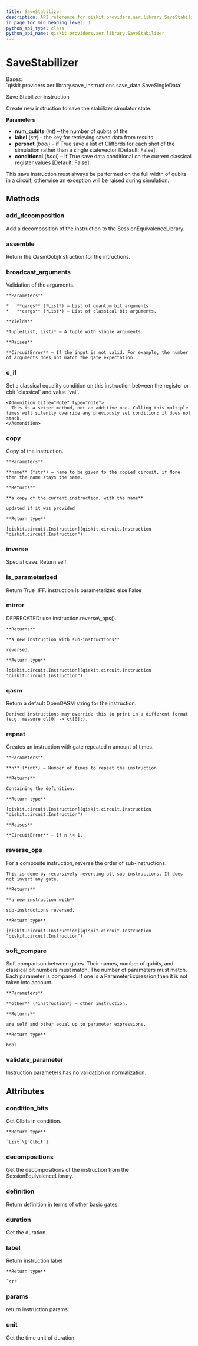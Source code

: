 ```yaml
---
title: SaveStabilizer
description: API reference for qiskit.providers.aer.library.SaveStabilizer
in_page_toc_min_heading_level: 1
python_api_type: class
python_api_name: qiskit.providers.aer.library.SaveStabilizer
---
```


# SaveStabilizer

<Class id="qiskit.providers.aer.library.SaveStabilizer" isDedicatedPage={true} github="https://github.com/qiskit/qiskit-aer/tree/stable/0.9/qiskit/providers/aer/library/save_instructions/save_stabilizer.py" signature="SaveStabilizer(num_qubits, label='stabilizer', pershot=False, conditional=False)" modifiers="class">
  Bases: `qiskit.providers.aer.library.save_instructions.save_data.SaveSingleData`

  Save Stabilizer instruction

  Create new instruction to save the stabilizer simulator state.

  **Parameters**

  *   **num\_qubits** (*int*) – the number of qubits of the
  *   **label** (*str*) – the key for retrieving saved data from results.
  *   **pershot** (*bool*) – if True save a list of Cliffords for each shot of the simulation rather than a single statevector \[Default: False].
  *   **conditional** (*bool*) – if True save data conditional on the current classical register values \[Default: False].

  <Admonition title="Note" type="note">
    This save instruction must always be performed on the full width of qubits in a circuit, otherwise an exception will be raised during simulation.
  </Admonition>

  ## Methods

  <span id="qiskit-providers-aer-library-savestabilizer-add-decomposition" />

  ### add\_decomposition

  <Function id="qiskit.providers.aer.library.SaveStabilizer.add_decomposition" signature="SaveStabilizer.add_decomposition(decomposition)">
    Add a decomposition of the instruction to the SessionEquivalenceLibrary.
  </Function>

  <span id="qiskit-providers-aer-library-savestabilizer-assemble" />

  ### assemble

  <Function id="qiskit.providers.aer.library.SaveStabilizer.assemble" signature="SaveStabilizer.assemble()">
    Return the QasmQobjInstruction for the intructions.
  </Function>

  <span id="qiskit-providers-aer-library-savestabilizer-broadcast-arguments" />

  ### broadcast\_arguments

  <Function id="qiskit.providers.aer.library.SaveStabilizer.broadcast_arguments" signature="SaveStabilizer.broadcast_arguments(qargs, cargs)">
    Validation of the arguments.

    **Parameters**

    *   **qargs** (*List*) – List of quantum bit arguments.
    *   **cargs** (*List*) – List of classical bit arguments.

    **Yields**

    *Tuple(List, List)* – A tuple with single arguments.

    **Raises**

    **CircuitError** – If the input is not valid. For example, the number of arguments does not match the gate expectation.
  </Function>

  <span id="qiskit-providers-aer-library-savestabilizer-c-if" />

  ### c\_if

  <Function id="qiskit.providers.aer.library.SaveStabilizer.c_if" signature="SaveStabilizer.c_if(classical, val)">
    Set a classical equality condition on this instruction between the register or cbit `classical` and value `val`.

    <Admonition title="Note" type="note">
      This is a setter method, not an additive one. Calling this multiple times will silently override any previously set condition; it does not stack.
    </Admonition>
  </Function>

  <span id="qiskit-providers-aer-library-savestabilizer-copy" />

  ### copy

  <Function id="qiskit.providers.aer.library.SaveStabilizer.copy" signature="SaveStabilizer.copy(name=None)">
    Copy of the instruction.

    **Parameters**

    **name** (*str*) – name to be given to the copied circuit, if None then the name stays the same.

    **Returns**

    **a copy of the current instruction, with the name**

    updated if it was provided

    **Return type**

    [qiskit.circuit.Instruction](qiskit.circuit.Instruction "qiskit.circuit.Instruction")
  </Function>

  <span id="qiskit-providers-aer-library-savestabilizer-inverse" />

  ### inverse

  <Function id="qiskit.providers.aer.library.SaveStabilizer.inverse" signature="SaveStabilizer.inverse()">
    Special case. Return self.
  </Function>

  <span id="qiskit-providers-aer-library-savestabilizer-is-parameterized" />

  ### is\_parameterized

  <Function id="qiskit.providers.aer.library.SaveStabilizer.is_parameterized" signature="SaveStabilizer.is_parameterized()">
    Return True .IFF. instruction is parameterized else False
  </Function>

  <span id="qiskit-providers-aer-library-savestabilizer-mirror" />

  ### mirror

  <Function id="qiskit.providers.aer.library.SaveStabilizer.mirror" signature="SaveStabilizer.mirror()">
    DEPRECATED: use instruction.reverse\_ops().

    **Returns**

    **a new instruction with sub-instructions**

    reversed.

    **Return type**

    [qiskit.circuit.Instruction](qiskit.circuit.Instruction "qiskit.circuit.Instruction")
  </Function>

  <span id="qiskit-providers-aer-library-savestabilizer-qasm" />

  ### qasm

  <Function id="qiskit.providers.aer.library.SaveStabilizer.qasm" signature="SaveStabilizer.qasm()">
    Return a default OpenQASM string for the instruction.

    Derived instructions may override this to print in a different format (e.g. measure q\[0] -> c\[0];).
  </Function>

  <span id="qiskit-providers-aer-library-savestabilizer-repeat" />

  ### repeat

  <Function id="qiskit.providers.aer.library.SaveStabilizer.repeat" signature="SaveStabilizer.repeat(n)">
    Creates an instruction with gate repeated n amount of times.

    **Parameters**

    **n** (*int*) – Number of times to repeat the instruction

    **Returns**

    Containing the definition.

    **Return type**

    [qiskit.circuit.Instruction](qiskit.circuit.Instruction "qiskit.circuit.Instruction")

    **Raises**

    **CircuitError** – If n \< 1.
  </Function>

  <span id="qiskit-providers-aer-library-savestabilizer-reverse-ops" />

  ### reverse\_ops

  <Function id="qiskit.providers.aer.library.SaveStabilizer.reverse_ops" signature="SaveStabilizer.reverse_ops()">
    For a composite instruction, reverse the order of sub-instructions.

    This is done by recursively reversing all sub-instructions. It does not invert any gate.

    **Returns**

    **a new instruction with**

    sub-instructions reversed.

    **Return type**

    [qiskit.circuit.Instruction](qiskit.circuit.Instruction "qiskit.circuit.Instruction")
  </Function>

  <span id="qiskit-providers-aer-library-savestabilizer-soft-compare" />

  ### soft\_compare

  <Function id="qiskit.providers.aer.library.SaveStabilizer.soft_compare" signature="SaveStabilizer.soft_compare(other)">
    Soft comparison between gates. Their names, number of qubits, and classical bit numbers must match. The number of parameters must match. Each parameter is compared. If one is a ParameterExpression then it is not taken into account.

    **Parameters**

    **other** (*instruction*) – other instruction.

    **Returns**

    are self and other equal up to parameter expressions.

    **Return type**

    bool
  </Function>

  <span id="qiskit-providers-aer-library-savestabilizer-validate-parameter" />

  ### validate\_parameter

  <Function id="qiskit.providers.aer.library.SaveStabilizer.validate_parameter" signature="SaveStabilizer.validate_parameter(parameter)">
    Instruction parameters has no validation or normalization.
  </Function>

  ## Attributes

  ### condition\_bits

  <Attribute id="qiskit.providers.aer.library.SaveStabilizer.condition_bits">
    Get Clbits in condition.

    **Return type**

    `List`\[`Clbit`]
  </Attribute>

  ### decompositions

  <Attribute id="qiskit.providers.aer.library.SaveStabilizer.decompositions">
    Get the decompositions of the instruction from the SessionEquivalenceLibrary.
  </Attribute>

  ### definition

  <Attribute id="qiskit.providers.aer.library.SaveStabilizer.definition">
    Return definition in terms of other basic gates.
  </Attribute>

  ### duration

  <Attribute id="qiskit.providers.aer.library.SaveStabilizer.duration">
    Get the duration.
  </Attribute>

  ### label

  <Attribute id="qiskit.providers.aer.library.SaveStabilizer.label">
    Return instruction label

    **Return type**

    `str`
  </Attribute>

  ### params

  <Attribute id="qiskit.providers.aer.library.SaveStabilizer.params">
    return instruction params.
  </Attribute>

  ### unit

  <Attribute id="qiskit.providers.aer.library.SaveStabilizer.unit">
    Get the time unit of duration.
  </Attribute>
</Class>

